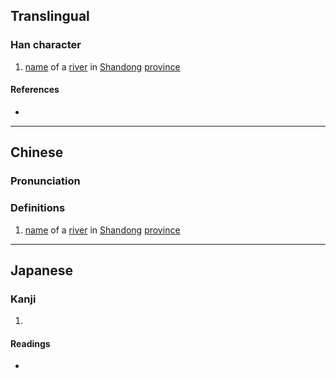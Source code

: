{{character info/new}}
==Translingual==

===Han character===
{{Han char|rn=85|rad=水|as=07|sn=10|four=31161|canj=EMMR|ids=⿰氵吾}}

# [[name]] of a [[river]] in [[Shandong]] [[province]]

====References====
* {{Han ref|kx=0625.010|dkj=17488|dj=1023.010|hdz=31620.010|uh=6D6F|ud=28015|bh=D24F|bd=53839}}

----

==Chinese==
{{zh-forms}}

===Pronunciation===
{{zh-pron
|m=wú
|c=ng4
|mc=y
|oc=y
|ma=
|cat=pn
}}

===Definitions===
{{zh-hanzi}}

# [[name]] of a [[river]] in [[Shandong]] [[province]]

----

==Japanese==

===Kanji===
{{ja-kanji|grade=|rs=水07}}

# {{rfdef|ja|sort=水07}}

====Readings====
* {{ja-readings|on=[[ご]] (go)|kun=}}